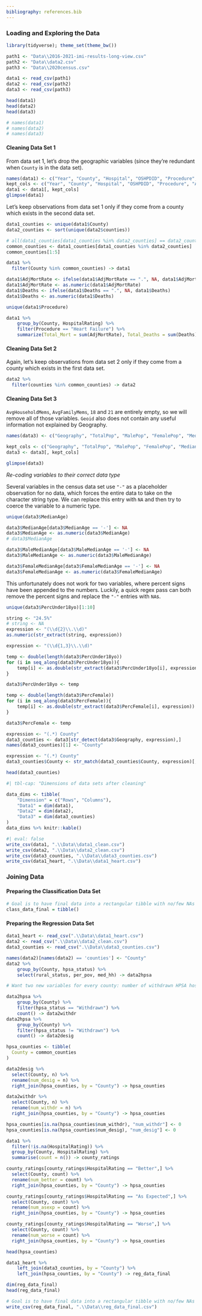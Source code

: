 ```yaml
---
bibliography: references.bib
---
```


### Loading and Exploring the Data
```r
library(tidyverse); theme_set(theme_bw())

path1 <- "Data\\2016-2021-imi-results-long-view.csv"
path2 <- "Data\\data2.csv"
path3 <- "Data\\2020census.csv"

data1 <- read_csv(path1)
data2 <- read_csv(path2)
data3 <- read_csv(path3)
```

```r
head(data1)
head(data2)
head(data3)
```

```r
# names(data1)
# names(data2)
# names(data3)
```


#### Cleaning Data Set 1

From data set 1, let's drop the geographic variables (since they're redundant when `County` is in the data set).

```r
names(data1) <- c("Year", "County", "Hospital", "OSHPDID", "Procedure", "AdjMortRate", "Deaths", "Cases", "HospitalRating", "Longitude", "Latitude")
kept_cols <- c("Year", "County", "Hospital", "OSHPDID", "Procedure", "AdjMortRate", "Deaths", "Cases", "HospitalRating")
data1 <- data1[, kept_cols]
glimpse(data1)
```

Let's keep observations from data set 1 only if they come from a county which exists in the second data set.
```r
data1_counties <- unique(data1$County)
data2_counties <- sort(unique(data2$counties))

# all(data1_counties[data1_counties %in% data2_counties] == data2_counties[data2_counties %in% data1_counties])
common_counties <- data1_counties[data1_counties %in% data2_counties]
common_counties[1:5]

data1 %>% 
  filter(County %in% common_counties) -> data1

data1$AdjMortRate <- ifelse(data1$AdjMortRate == ".", NA, data1$AdjMortRate)
data1$AdjMortRate <- as.numeric(data1$AdjMortRate)
data1$Deaths <- ifelse(data1$Deaths == ".", NA, data1$Deaths)
data1$Deaths <- as.numeric(data1$Deaths)

unique(data1$Procedure)
```

```r
data1 %>% 
	group_by(County, HospitalRating) %>% 
	filter(Procedure == "Heart Failure") %>% 
	summarize(Total_Mort = sum(AdjMortRate), Total_Deaths = sum(Deaths)) -> data1_heart
```


#### Cleaning Data Set 2

Again, let's keep observations from data set 2 only if they come from a county which exists in the first data set.
```r
data2 %>% 
  filter(counties %in% common_counties) -> data2
```


#### Cleaning Data Set 3

`AvgHouseholdMems`, `AvgFamilyMems`, `18` and `21` are entirely empty, so we will remove all of those variables. `Geoid` also does not contain any useful information not explained by Geography.

```r
names(data3) <- c("Geography", "TotalPop", "MalePop", "FemalePop", "MedianAge", "MaleMedianAge", "FemaleMedianAge", "AvgHouseholdMems", "AvgFamilyMems", "Under5yoPop", "Under18yoPop", "Pop21andOlder", "Pop55andOlder", "Pop60andOlder", "Pop65andOlder", "PercFemale", "PercUnder18yo", "18", "Geoid", "21")

kept_cols <- c("Geography", "TotalPop", "MalePop", "FemalePop", "MedianAge", "MaleMedianAge", "FemaleMedianAge", "Under5yoPop", "Under18yoPop", "Pop21andOlder", "Pop55andOlder", "Pop60andOlder", "Pop65andOlder", "PercFemale", "PercUnder18yo")
data3 <- data3[, kept_cols]

glimpse(data3)
```

*Re-coding variables to their correct data type*

Several variables in the census data set use `"-"` as a placeholder observation for no data, which forces the entire data to take on the character string type. We can replace this entry with `NA` and then try to coerce the variable to a numeric type.
```r
unique(data3$MedianAge)

data3$MedianAge[data3$MedianAge == '-'] <- NA
data3$MedianAge <- as.numeric(data3$MedianAge)
# data3$MedianAge

data3$MaleMedianAge[data3$MaleMedianAge == '-'] <- NA
data3$MaleMedianAge <- as.numeric(data3$MaleMedianAge)

data3$FemaleMedianAge[data3$FemaleMedianAge == '-'] <- NA
data3$FemaleMedianAge <- as.numeric(data3$FemaleMedianAge)
```


This unfortunately does not work for two variables, where percent signs have been appended to the numbers. Luckily, a quick regex pass can both remove the percent signs and replace the `"-"` entries with `NA`s.

```r
unique(data3$PercUnder18yo)[1:10]
```

```r
string <- "24.5%"
# string <- NA
expression <- "(\\d{2}\\.\\d)"
as.numeric(str_extract(string, expression))
```

```r
expression <- "(\\d{1,3}\\.\\d)"

temp <- double(length(data3$PercUnder18yo))
for (i in seq_along(data3$PercUnder18yo)){
	temp[i] <- as.double(str_extract(data3$PercUnder18yo[i], expression))
}

data3$PercUnder18yo <- temp

temp <- double(length(data3$PercFemale))
for (i in seq_along(data3$PercFemale)){
	temp[i] <- as.double(str_extract(data3$PercFemale[i], expression))
}

data3$PercFemale <- temp
```

```r
expression <- "(.*) County"
data3_counties <- data3[str_detect(data3$Geography, expression),]
names(data3_counties)[1] <- "County"

expression <- "(.*) County"
data3_counties$County <- str_match(data3_counties$County, expression)[,2]

head(data3_counties)
```


```r
#| tbl-cap: "Dimensions of data sets after cleaning"

data_dims <- tibble(
	"Dimension" = c("Rows", "Columns"),
	"Data1" = dim(data1), 
	"Data2" = dim(data2), 
	"Data3" = dim(data3_counties)
) 
data_dims %>% knitr::kable()
```


```r
#| eval: false
write_csv(data1, ".\\Data\\data1_clean.csv")
write_csv(data2, ".\\Data\\data2_clean.csv")
write_csv(data3_counties, ".\\Data\\data3_counties.csv")
write_csv(data1_heart, ".\\Data\\data1_heart.csv")
```


### Joining Data

#### Preparing the Classification Data Set

```r
# Goal is to have final data into a rectangular tibble with no/few NAs
class_data_final = tibble()
```


#### Preparing the Regression Data Set

```r
data1_heart <- read_csv(".\\Data\\data1_heart.csv")
data2 <- read_csv(".\\Data\\data2_clean.csv")
data3_counties <- read_csv(".\\Data\\data3_counties.csv")

names(data2)[names(data2) == 'counties'] <- "County"
data2 %>% 
	group_by(County, hpsa_status) %>% 
	select(rural_status, per_pov, med_hh) -> data2hpsa
```



```r
# Want two new variables for every county: number of withdrawn HPSA hospitals, and num of active HSPA hospitals

data2hpsa %>% 
	group_by(County) %>% 
	filter(hpsa_status == "Withdrawn") %>% 
	count() -> data2withdr
data2hpsa %>% 
	group_by(County) %>%
	filter(hpsa_status != "Withdrawn") %>% 
	count() -> data2desig

hpsa_counties <- tibble(
  County = common_counties
)

data2desig %>% 
  select(County, n) %>% 
  rename(num_desig = n) %>% 
  right_join(hpsa_counties, by = "County") -> hpsa_counties

data2withdr %>% 
  select(County, n) %>% 
  rename(num_withdr = n) %>% 
  right_join(hpsa_counties, by = "County") -> hpsa_counties

hpsa_counties[is.na(hpsa_counties$num_withdr), "num_withdr"] <- 0
hpsa_counties[is.na(hpsa_counties$num_desig), "num_desig"] <- 0
```


```r
data1 %>% 
  filter(!is.na(HospitalRating)) %>% 
  group_by(County, HospitalRating) %>% 
  summarise(count = n()) -> county_ratings

county_ratings[county_ratings$HospitalRating == "Better",] %>% 
  select(County, count) %>% 
  rename(num_better = count) %>% 
  right_join(hpsa_counties, by = "County") -> hpsa_counties

county_ratings[county_ratings$HospitalRating == "As Expected",] %>% 
  select(County, count) %>% 
  rename(num_asexp = count) %>% 
  right_join(hpsa_counties, by = "County") -> hpsa_counties

county_ratings[county_ratings$HospitalRating == "Worse",] %>% 
  select(County, count) %>% 
  rename(num_worse = count) %>% 
  right_join(hpsa_counties, by = "County") -> hpsa_counties

head(hpsa_counties)
```

```r
data1_heart %>% 
	left_join(data3_counties, by = "County") %>% 
	left_join(hpsa_counties, by = "County") -> reg_data_final

dim(reg_data_final)
head(reg_data_final)
```


```r
# Goal is to have final data into a rectangular tibble with no/few NAs
write_csv(reg_data_final, ".\\Data\\reg_data_final.csv")
```
